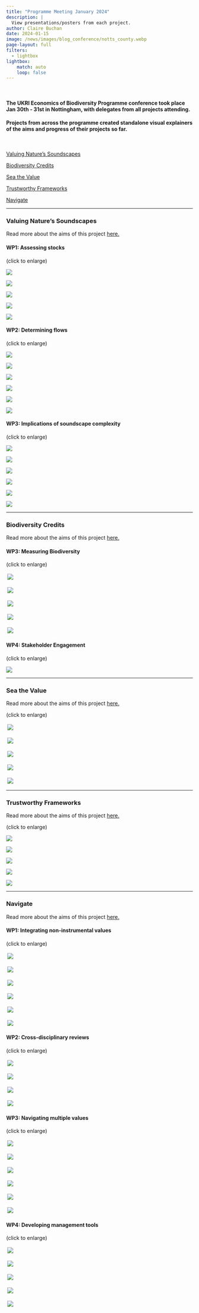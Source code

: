 ```yaml
---
title: "Programme Meeting January 2024"
description: |
  View presentations/posters from each project.
author: Claire Buchan
date: 2024-01-15
image: /news/images/blog_conference/notts_county.webp
page-layout: full
filters:
  - lightbox
lightbox: 
    match: auto
    loop: false
---
```


<br />

#### The UKRI Economics of Biodiversity Programme conference took place Jan 30th - 31st in Nottingham, with delegates from all projects attending.

#### Projects from across the programme created standalone visual explainers of the aims and progress of their projects so far. 

<br />


[Valuing Nature's Soundscapes](#valuing-natures-soundscapes)

[Biodiversity Credits](#biodiversity-credits)

[Sea the Value](#sec-stv)

[Trustworthy Frameworks](#trustworthy-frameworks)

[Navigate](#navigate)


<hr />

### Valuing Nature's Soundscapes

Read more about the aims of this project [here.](https://economicsofbiodiversity.org/sounds.html)

#### WP1: Assessing stocks 
(click to enlarge)

::: {layout="[[1, 1, 1, 1, 1]]"}
![](images/blog_conference/VNS_wp1/Slide1.webp){group="vns_wp1"}

![](images/blog_conference/VNS_wp1/Slide2.webp){group="vns_wp1"}

![](images/blog_conference/VNS_wp1/Slide3.webp){group="vns_wp1"}

![](images/blog_conference/VNS_wp1/Slide4.webp){group="vns_wp1"}

![](images/blog_conference/VNS_wp1/Slide5.webp){group="vns_wp1"}
:::

#### WP2: Determining flows
(click to enlarge)

::: {layout="[[1, 1, 1, 1, 1, 1]]"}
![](images/blog_conference/VNS_wp2/Slide1.webp){group="vns_wp2"}

![](images/blog_conference/VNS_wp2/Slide2.webp){group="vns_wp2"}

![](images/blog_conference/VNS_wp2/Slide3.webp){group="vns_wp2"}

![](images/blog_conference/VNS_wp2/Slide4.webp){group="vns_wp2"}

![](images/blog_conference/VNS_wp2/Slide5.webp){group="vns_wp2"}

![](images/blog_conference/VNS_wp2/Slide6.webp){group="vns_wp2"}
:::

#### WP3: Implications of soundscape complexity
(click to enlarge)

::: {layout="[[1, 1, 1, 1, 1, 1]]"}
![](images/blog_conference/VNS_wp3/Slide1.webp){group="vns_wp3"}

![](images/blog_conference/VNS_wp3/Slide2.webp){group="vns_wp3"}

![](images/blog_conference/VNS_wp3/Slide3.webp){group="vns_wp3"}

![](images/blog_conference/VNS_wp3/Slide4.webp){group="vns_wp3"}

![](images/blog_conference/VNS_wp3/Slide5.webp){group="vns_wp3"}

![](images/blog_conference/VNS_wp3/Slide6.webp){group="vns_wp3"}
:::

<hr />

### Biodiversity Credits

Read more about the aims of this project [here.](https://economicsofbiodiversity.org/biocred.html)

#### WP3: Measuring Biodiversity
(click to enlarge)

::: {layout="[[1, 1, 1, 1, 1]]"}
![](images/blog_conference/BC_wp3/Slide1.webp){group="bc_wp3" style="border: 3px solid white;"}

![](images/blog_conference/BC_wp3/Slide2.webp){group="bc_wp3" style="border: 3px solid white;"}

![](images/blog_conference/BC_wp3/Slide3.webp){group="bc_wp3" style="border: 3px solid white;"}

![](images/blog_conference/BC_wp3/Slide4.webp){group="bc_wp3" style="border: 3px solid white;"}

![](images/blog_conference/BC_wp3/Slide5.webp){group="bc_wp3" style="border: 3px solid white;"}
:::

#### WP4: Stakeholder Engagement
(click to enlarge)

::: {layout="[[1, 1, 1, 1, 1]]"}
![](images/blog_conference/BC_wp4/Slide1.webp){group="bc_wp4"}
:::

<hr />

### Sea the Value {#sec-stv}

Read more about the aims of this project [here.](https://economicsofbiodiversity.org/sea.html)

(click to enlarge)

::: {layout="[[1, 1, 1, 1, 1]]"}
![](images/blog_conference/VNS_wp1/sh_slide1.webp){group="stv" style="border: 3px solid white;"}

![](images/blog_conference/VNS_wp1/sh_slide2.webp){group="stv" style="border: 3px solid white;"}

![](images/blog_conference/VNS_wp1/sh_slide3.webp){group="stv" style="border: 3px solid white;"}

![](images/blog_conference/VNS_wp1/sh_slide4.webp){group="stv" style="border: 3px solid white;"}

![](images/blog_conference/VNS_wp1/sh_slide5.webp){group="stv" style="border: 3px solid white;"}
:::

<hr />

### Trustworthy Frameworks

Read more about the aims of this project [here.](https://economicsofbiodiversity.org/frameworks.html)

(click to enlarge)

::: {layout="[[1, 1, 1, 1.333, 1]]"}
![](images/blog_conference/VL/Slide1.webp){group="vl"}

![](images/blog_conference/VL/Slide2.webp){group="vl"}

![](images/blog_conference/VL/Slide3.webp){group="vl"}

![](images/blog_conference/VL/Slide4.webp){group="vl"}

![](images/blog_conference/VL/Slide6.webp){group="vl"}
:::

<hr />

### Navigate

Read more about the aims of this project [here.](https://economicsofbiodiversity.org/navigate.html)

#### WP1: Integrating non-instrumental values
(click to enlarge)

::: {layout="[[1, 1, 1, 1, 1, 1]]"}
![](images/blog_conference/Nav_wp1/Slide1.webp){group="nav_wp1" style="border: 3px solid white;"}

![](images/blog_conference/Nav_wp1/Slide2.webp){group="nav_wp1" style="border: 3px solid white;"}

![](images/blog_conference/Nav_wp1/Slide3.webp){group="nav_wp1" style="border: 3px solid white;"}

![](images/blog_conference/Nav_wp1/Slide4.webp){group="nav_wp1" style="border: 3px solid white;"}

![](images/blog_conference/Nav_wp1/Slide5.webp){group="nav_wp1" style="border: 3px solid white;"}

![](images/blog_conference/Nav_wp1/Slide6.webp){group="nav_wp1" style="border: 3px solid white;"}
:::

#### WP2: Cross-disciplinary reviews
(click to enlarge)

::: {layout="[[1, 1, 1, 1, 1, 1]]"}
![](images/blog_conference/Nav_wp2/Slide1.webp){group="nav_wp2" style="border: 3px solid white;"}

![](images/blog_conference/Nav_wp2/Slide2.webp){group="nav_wp2" style="border: 3px solid white;"}

![](images/blog_conference/Nav_wp2/Slide3.webp){group="nav_wp2" style="border: 3px solid white;"}

![](images/blog_conference/Nav_wp2/Slide4.webp){group="nav_wp2" style="border: 3px solid white;"}
:::

#### WP3: Navigating multiple values
(click to enlarge)

::: {layout="[[1, 1, 1, 1, 1, 1]]"}
![](images/blog_conference/Nav_wp3/Slide1.webp){group="nav_wp3" style="border: 3px solid white;"}

![](images/blog_conference/Nav_wp3/Slide2.webp){group="nav_wp3" style="border: 3px solid white;"}

![](images/blog_conference/Nav_wp3/Slide3.webp){group="nav_wp3" style="border: 3px solid white;"}

![](images/blog_conference/Nav_wp3/Slide4.webp){group="nav_wp3" style="border: 3px solid white;"}

![](images/blog_conference/Nav_wp3/Slide5.webp){group="nav_wp3" style="border: 3px solid white;"}

![](images/blog_conference/Nav_wp3/Slide6.webp){group="nav_wp3" style="border: 3px solid white;"}
:::

#### WP4: Developing management tools
(click to enlarge)

::: {layout="[[1, 1, 1, 1, 1, 1]]"}
![](images/blog_conference/Nav_wp4/Slide1.webp){group="nav_wp4" style="border: 3px solid white;"}

![](images/blog_conference/Nav_wp4/Slide2.webp){group="nav_wp4" style="border: 3px solid white;"}

![](images/blog_conference/Nav_wp4/Slide3.webp){group="nav_wp4" style="border: 3px solid white;"}

![](images/blog_conference/Nav_wp4/Slide4.webp){group="nav_wp4" style="border: 3px solid white;"}

![](images/blog_conference/Nav_wp4/Slide5.webp){group="nav_wp4" style="border: 3px solid white;"}
:::